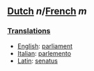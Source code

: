 ==[[Dutch]] ''n''/[[French]] ''m''==
===[[Translations]]===
*[[English]]: [[parliament]]
*[[Italian]]: [[parlemento]]
*[[Latin]]: [[senatus]]